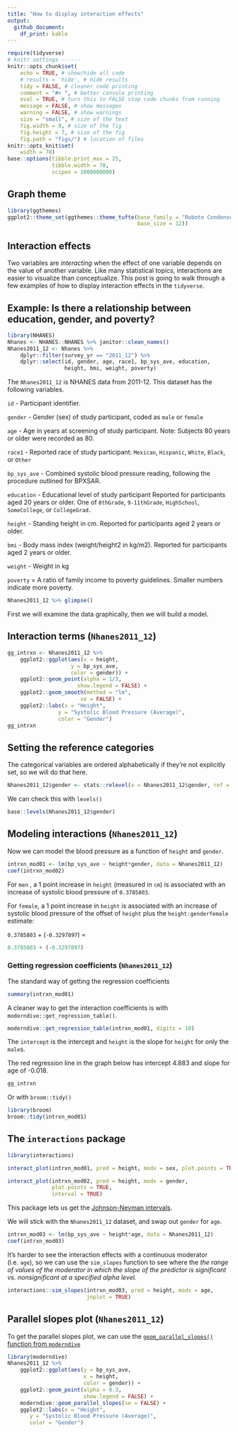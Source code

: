 ```yaml
---
title: "How to display interaction effects"
output: 
  github_document:
    df_print: kable
---
```


```r
require(tidyverse)
# knitr settings ------
knitr::opts_chunk$set(
    echo = TRUE, # show/hide all code
    # results = 'hide', # hide results
    tidy = FALSE, # cleaner code printing
    comment = "#> ", # better console printing
    eval = TRUE, # turn this to FALSE stop code chunks from running
    message = FALSE, # show messages
    warning = FALSE, # show warnings
    size = "small", # size of the text
    fig.width = 9, # size of the fig
    fig.height = 7, # size of the fig
    fig.path = "figs/") # location of files
knitr::opts_knit$set(
    width = 78)
base::options(tibble.print_max = 25,
              tibble.width = 78,
              scipen = 1000000000)
```

## Graph theme

```r
library(ggthemes)
ggplot2::theme_set(ggthemes::theme_tufte(base_family = "Roboto Condensed", 
                                         base_size = 12))
```

## Interaction effects

Two variables are *interacting* when the effect of one variable depends on the value of another variable. Like many statistical topics, interactions are easier to visualize than conceptualize. This post is going to walk through a few examples of how to display interaction effects in the `tidyverse`.

## Example: Is there a relationship between education, gender, and poverty? 

```r
library(NHANES)
Nhanes <- NHANES::NHANES %>% janitor::clean_names()
Nhanes2011_12 <- Nhanes %>% 
    dplyr::filter(survey_yr == "2011_12") %>% 
    dplyr::select(id, gender, age, race1, bp_sys_ave, education, 
                  height, bmi, weight, poverty)
```

The `Nhanes2011_12` is NHANES data from 2011-12. This dataset has the following variables. 

`id` - Participant identifier.

`gender` - Gender (sex) of study participant, coded as `male` or `female`

`age` - Age in years at screening of study participant. Note: Subjects 80 years or older were recorded as 80.

`race1` - Reported race of study participant: `Mexican`, `Hispanic`, `White`, `Black`, or `Other`

`bp_sys_ave` - Combined systolic blood pressure reading, following the procedure outlined for BPXSAR.

`education` - Educational level of study participant Reported for participants aged 20 years or older. One of `8thGrade`, `9-11thGrade`, `HighSchool`, `SomeCollege`, or `CollegeGrad.`

`height` - Standing height in cm. Reported for participants aged 2 years or older.

`bmi` - Body mass index (weight/height2 in kg/m2). Reported for participants aged 2 years or older.

`weight` - Weight in kg

`poverty` = A ratio of family income to poverty guidelines. Smaller numbers indicate more poverty.

```r
Nhanes2011_12 %>% glimpse()
```

First we will examine the data graphically, then we will build a model. 

## Interaction terms (`Nhanes2011_12`)

```r
gg_intrxn <- Nhanes2011_12 %>% 
    ggplot2::ggplot(aes(x = height, 
                    y = bp_sys_ave, 
                    color = gender)) + 
    ggplot2::geom_point(alpha = 1/3, 
                      show.legend = FALSE) + 
    ggplot2::geom_smooth(method = "lm", 
                       se = FALSE) +
    ggplot2::labs(x = "Height", 
                y = "Systolic Blood Pressure (Average)", 
                color = "Gender") 
gg_intrxn
```

## Setting the reference categories 

The categorical variables are ordered alphabetically if they're not explicitly set, so we will do that here. 

```r
Nhanes2011_12$gender <- stats::relevel(x = Nhanes2011_12$gender, ref = "male")
```

We can check this with `levels()`

```r
base::levels(Nhanes2011_12$gender)
```

## Modeling interactions (`Nhanes2011_12`)

Now we can model the blood pressure as a function of `height` and `gender`. 

```r
intrxn_mod01 <- lm(bp_sys_ave ~ height*gender, data = Nhanes2011_12)
coef(intrxn_mod02)
```

For `men` , a 1 point increase in `height` (measured in `cm`) is associated with an increase of systolic blood pressure of `0.3785803`.

For `female`, a 1 point increase in `height` is associated with an increase of systolic blood pressure of the offset of `height` plus the `height:genderfemale` estimate: 

`0.3785803` + (`-0.3297897`) = 

```r
0.3785803 + (-0.3297897)
```

### Getting regression coefficients (`Nhanes2011_12`)

The standard way of getting the regression coefficients 

```r
summary(intrxn_mod01)
```

A cleaner way to get the interaction coefficients is with `moderndive::get_regression_table()`.

```r
moderndive::get_regression_table(intrxn_mod01, digits = 10)
```

The `intercept` is the intercept and `height` is the slope for `height` for only the `male`s.

The red regression line in the graph below has intercept 4.883 and slope for age of -0.018. 

```r
gg_intrxn
```



Or with `broom::tidy()`

```r
library(broom)
broom::tidy(intrxn_mod01)
```

## The `interactions` package 

```r
library(interactions)
```

```r
interact_plot(intrxn_mod01, pred = height, modx = sex, plot.points = TRUE, interval = TRUE)
```

```r
interact_plot(intrxn_mod02, pred = height, modx = gender, 
              plot.points = TRUE, 
              interval = TRUE)
```

This package lets us get the [Johnson-Neyman intervals](https://clavelresearch.wordpress.com/2015/03/23/advanced-topics-plotting-better-interactions-using-the-johnson-neyman-technique-in-mplus/).

We will stick with the `Nhanes2011_12` dataset, and swap out `gender` for `age`. 

```r
intrxn_mod03 <- lm(bp_sys_ave ~ height*age, data = Nhanes2011_12)
coef(intrxn_mod03)
```

It's harder to see the interaction effects with a continuous moderator (i.e. `age`), so we can use the `sim_slopes` function to see where the *the range of values of the moderator in which the slope of the predictor is significant vs. nonsignificant at a specified alpha level.*

```r
interactions::sim_slopes(intrxn_mod03, pred = height, modx = age, 
                         jnplot = TRUE)
```

## Parallel slopes plot (`Nhanes2011_12`)

To get the parallel slopes plot, we can use the [`geom_parallel_slopes()` function from `moderndive`](https://moderndive.github.io/moderndive/reference/geom_parallel_slopes.html)

```r
library(moderndive)
Nhanes2011_12 %>% 
    ggplot2::ggplot(aes(y = bp_sys_ave, 
                        x = height, 
                        color = gender)) +
    ggplot2::geom_point(alpha = 0.3, 
                        show.legend = FALSE) +
    moderndive::geom_parallel_slopes(se = FALSE) + 
    ggplot2::labs(x = "Height", 
       y = "Systolic Blood Pressure (Average)", 
       color = "Gender") 
```